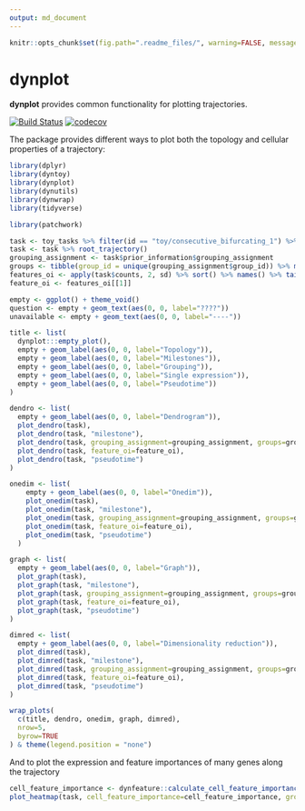 ```yaml
---
output: md_document
---
```


<!-- README.md is generated from README.Rmd. Please edit that file -->

```r
knitr::opts_chunk$set(fig.path=".readme_files/", warning=FALSE, message=FALSE, error=FALSE, echo = TRUE)
```

# dynplot

**dynplot** provides common functionality for plotting trajectories.

[![Build Status](https://travis-ci.org/dynverse/dynplot.svg)](https://travis-ci.org/dynverse/dynplot)
[![codecov](https://codecov.io/gh/dynverse/dynplot/branch/master/graph/badge.svg)](https://codecov.io/gh/dynverse/dynplot)

The package provides different ways to plot both the topology and cellular properties of a trajectory:

```r
library(dplyr)
library(dyntoy)
library(dynplot)
library(dynutils)
library(dynwrap)
library(tidyverse)

library(patchwork)

task <- toy_tasks %>% filter(id == "toy/consecutive_bifurcating_1") %>% extract_row_to_list(1)
task <- task %>% root_trajectory()
grouping_assignment <- task$prior_information$grouping_assignment
groups <- tibble(group_id = unique(grouping_assignment$group_id)) %>% mutate(color=dynplot:::milestone_palette_list$auto(n()))
features_oi <- apply(task$counts, 2, sd) %>% sort() %>% names() %>% tail(10)
feature_oi <- features_oi[[1]]

empty <- ggplot() + theme_void()
question <- empty + geom_text(aes(0, 0, label="????"))
unavailable <- empty + geom_text(aes(0, 0, label="----"))

title <- list(
  dynplot:::empty_plot(), 
  empty + geom_label(aes(0, 0, label="Topology")),
  empty + geom_label(aes(0, 0, label="Milestones")),
  empty + geom_label(aes(0, 0, label="Grouping")),
  empty + geom_label(aes(0, 0, label="Single expression")), 
  empty + geom_label(aes(0, 0, label="Pseudotime"))
)

dendro <- list(
  empty + geom_label(aes(0, 0, label="Dendrogram")),
  plot_dendro(task),
  plot_dendro(task, "milestone"),
  plot_dendro(task, grouping_assignment=grouping_assignment, groups=groups),
  plot_dendro(task, feature_oi=feature_oi),
  plot_dendro(task, "pseudotime")
)

onedim <- list(
    empty + geom_label(aes(0, 0, label="Onedim")),
    plot_onedim(task),
    plot_onedim(task, "milestone"),
    plot_onedim(task, grouping_assignment=grouping_assignment, groups=groups),
    plot_onedim(task, feature_oi=feature_oi),
    plot_onedim(task, "pseudotime")
  )

graph <- list(
  empty + geom_label(aes(0, 0, label="Graph")),
  plot_graph(task),
  plot_graph(task, "milestone"),
  plot_graph(task, grouping_assignment=grouping_assignment, groups=groups),
  plot_graph(task, feature_oi=feature_oi),
  plot_graph(task, "pseudotime")
)

dimred <- list(
  empty + geom_label(aes(0, 0, label="Dimensionality reduction")),
  plot_dimred(task),
  plot_dimred(task, "milestone"),
  plot_dimred(task, grouping_assignment=grouping_assignment, groups=groups),
  plot_dimred(task, feature_oi=feature_oi),
  plot_dimred(task, "pseudotime")
)

wrap_plots(
  c(title, dendro, onedim, graph, dimred),
  nrow=5,
  byrow=TRUE
) & theme(legend.position = "none")

```


And to plot the expression and feature importances of many genes along the trajectory

```r
cell_feature_importance <- dynfeature::calculate_cell_feature_importance(task %>% dynwrap::add_waypoints_to_wrapper())
plot_heatmap(task, cell_feature_importance=cell_feature_importance, grouping_assignment = task$prior_information$grouping_assignment)
```

